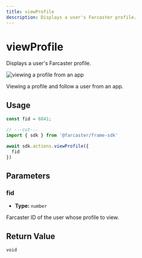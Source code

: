```yaml
---
title: viewProfile
description: Displays a user's Farcaster profile.
---
```



# viewProfile

Displays a user's Farcaster profile. 

![viewing a profile from an app](/view_profile_preview.png)

<Caption>
  Viewing a profile and follow a user from an app.
</Caption>

## Usage

```ts twoslash
const fid = 6841;

// ---cut---
import { sdk } from '@farcaster/frame-sdk'

await sdk.actions.viewProfile({ 
  fid
})
```

## Parameters

### fid

- **Type:** `number`

Farcaster ID of the user whose profile to view.

## Return Value

`void`


